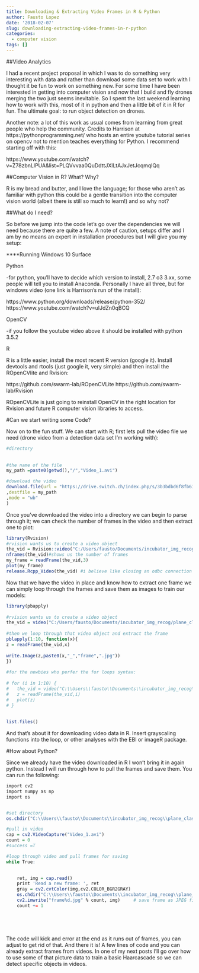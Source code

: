```yaml
---
title: Downloading & Extracting Video Frames in R & Python
author: Fausto Lopez
date: '2018-02-07'
slug: downloading-extracting-video-frames-in-r-python
categories:
  - computer vision
tags: []
---
```



##Video Analytics

I had a recent project proposal in which I was to do something very interesting with data and rather than download some data set to work with I thought it be fun to work on something new. For some time I have been interested in getting into computer vision and now that I build and fly drones merging the two just seems inevitable. So I spent the last weekend learning how to work with this, most of it in python and then a little bit of it in R for fun. The ultimate goal: to run object detection on drones.

Another note: a lot of this work as usual comes from learning from great people who help the community. Credits to Harrison at https://pythonprogramming.net/ who hosts an entire youtube tutorial series on opencv not to mention teaches everything for Python. I recommend starting off with this:
  
  https://www.youtube.com/watch?v=Z78zbnLlPUA&list=PLQVvvaa0QuDdttJXlLtAJxJetJcqmqlQq

##Computer Vision in R? What? Why?

R is my bread and butter, and I love the language; for those who aren't as familiar with python this could be a gentle transition into the computer vision world (albeit there is still so much to learn!) and so why not?

##What do I need?

So before we jump into the code let's go over the dependencies we will need because there are quite a few. A note of caution, setups differ and I am by no means an expert in installation procedures but I will give you my setup:
  
****Running Windows 10 Surface

Python 

-for python, you'll have to decide which version to install, 2.7 o3 3.xx, some people will tell you to install Anaconda. Personally I have all three, but for windows video (one link is Harrison's run of the install):
  
  https://www.python.org/downloads/release/python-352/
  https://www.youtube.com/watch?v=ulJdZn0qBCQ
  
  OpenCV
  
  -if you follow the youtube video above it should be installed with python 3.5.2
  
  R
  
  R is a little easier, install the most recent R version (google it). Install devtools and rtools (just google it, very simple) and then install the ROpenCVlite and Rvision:
    
  https://github.com/swarm-lab/ROpenCVLite
  https://github.com/swarm-lab/Rvision
  
  ROpenCVLite is just going to reinstall OpenCV in the right location for Rvision and future R computer vision libraries to access.
  
#Can we start writing some Code?
  
Now on to the fun stuff. We can start with R; first lets pull the video file we need (drone video from a detection data set I'm working with): 
  
```r
#directory
                                                                                        setwd("C:/Users/fausto/Documents/incubator_img_recog/plane_classifier/drone_proj/r_tests")
                                                                                        
#the name of the file
my_path =paste0(getwd(),"/","Video_1.avi")

#download the video
download.file(url = "https://drive.switch.ch/index.php/s/3b3bdbd6f8fb61e05d8b0560667ea992/download?path=%2Fvideos%2Fdrones&files=Video_1.avi"
,destfile = my_path
,mode = "wb"
)
```
                                                                                        
Once you've downloaded the video into a directory we can begin to parse through it; we can check the number of frames in the video and then extract one to plot:
                                                                                          
```r
library(Rvision)
#rvision wants us to create a video object
the_vid = Rvision::video("C:/Users/fausto/Documents/incubator_img_recog/plane_classifier/drone_proj/r_tests/Video_1.avi")
nframes(the_vid)#shows us the number of frames
my_frame = readFrame(the_vid,3)
plot(my_frame)
release.Rcpp_Video(the_vid) #i believe like closing an odbc connection this is good practice
```
                                                                                        
Now that we have the video in place and know how to extract one frame we can simply loop through the frames and save them as images to train our models:
                                                                                          
```r
                                                                                        
library(pbapply)
                                                                                        
#rvision wants us to create a video object
the_vid = video("C:/Users/fausto/Documents/incubator_img_recog/plane_classifier/drone_proj/r_tests/Video_1.avi")
                                                                                        
#then we loop through that video object and extract the frame
pblapply(1:10, function(x){
z = readFrame(the_vid,x)
                                                                                          setwd("C:/Users/fausto/Documents/incubator_img_recog/plane_classifier/drone_proj/r_tests")
write.Image(z,paste0(x,"_","frame",".jpg"))
})
                                                                                        
#for the newbies who perfer the for loops syntax:
                                                                                        
# for (i in 1:10) {
#   the_vid = video("C:\\Users\\fausto\\Documents\\incubator_img_recog\\plane_classifier\\drone_proj\\videos\\drones\\Video_1.avi")
#   z = readFrame(the_vid,i)
#   plot(z)
# }
                                                                                        
                                                                                        setwd("C:/Users/fausto/Documents/incubator_img_recog/plane_classifier/drone_proj/r_tests")
list.files() 
```
                                                                                        
And that's about it for downloading video data in R. Insert grayscaling functions into the loop, or other analyses with the EBI or imageR package. 
                                                                                        
#How about Python?
                                                                                        
Since we already have the video downloaded in R I won't bring it in again python. Instead I will run through how to pull the frames and save them. You can run the following:
                                                                                          
                                                                                          
```r
import cv2
import numpy as np
import os


#set directory
os.chdir("C:\\Users\\fausto\\Documents\\incubator_img_recog\\plane_classifier\\drone_proj\\videos\\drones")

#pull in video
cap = cv2.VideoCapture("Video_1.avi")
count = 0
#success =T

#loop through video and pull frames for saving
while True:

    
    ret, img = cap.read()
    print 'Read a new frame: ', ret
    gray = cv2.cvtColor(img,cv2.COLOR_BGR2GRAY)
    os.chdir("C:\\Users\\fausto\\Documents\\incubator_img_recog\\plane_classifier\\drone_proj\\fl_new_pics")
    cv2.imwrite("frame%d.jpg" % count, img)     # save frame as JPEG file
    count += 1

    

                                                                                        
```
                                                                                        
                                                                                        
The code will kick and error at the end as it runs out of frames, you can adjust to get rid of that. And there it is! A few lines of code and you can already extract frames from videos. In one of my next posts I'll go over how to use some of that picture data to train a basic Haarcascade so we can detect specific objects in videos. 
     